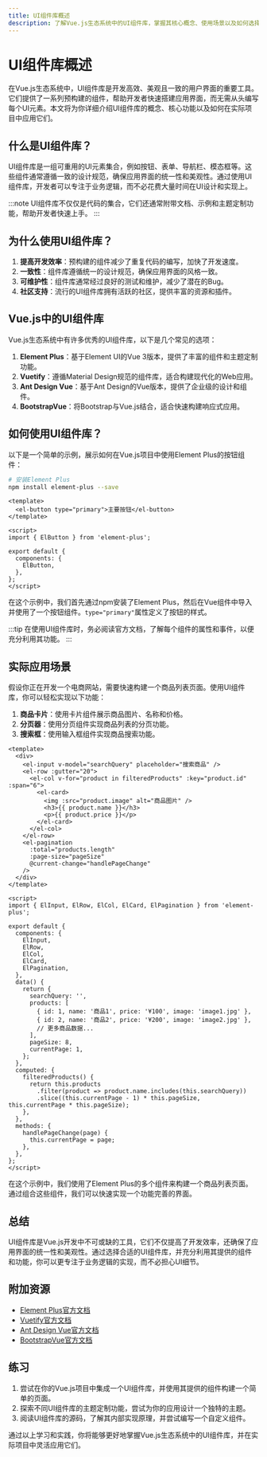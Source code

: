 ```yaml
---
title: UI组件库概述
description: 了解Vue.js生态系统中的UI组件库，掌握其核心概念、使用场景以及如何选择适合的组件库。
---
```


# UI组件库概述

在Vue.js生态系统中，UI组件库是开发高效、美观且一致的用户界面的重要工具。它们提供了一系列预构建的组件，帮助开发者快速搭建应用界面，而无需从头编写每个UI元素。本文将为你详细介绍UI组件库的概念、核心功能以及如何在实际项目中应用它们。

## 什么是UI组件库？

UI组件库是一组可重用的UI元素集合，例如按钮、表单、导航栏、模态框等。这些组件通常遵循一致的设计规范，确保应用界面的统一性和美观性。通过使用UI组件库，开发者可以专注于业务逻辑，而不必花费大量时间在UI设计和实现上。

:::note
UI组件库不仅仅是代码的集合，它们还通常附带文档、示例和主题定制功能，帮助开发者快速上手。
:::

## 为什么使用UI组件库？

1. **提高开发效率**：预构建的组件减少了重复代码的编写，加快了开发速度。
2. **一致性**：组件库遵循统一的设计规范，确保应用界面的风格一致。
3. **可维护性**：组件库通常经过良好的测试和维护，减少了潜在的Bug。
4. **社区支持**：流行的UI组件库拥有活跃的社区，提供丰富的资源和插件。

## Vue.js中的UI组件库

Vue.js生态系统中有许多优秀的UI组件库，以下是几个常见的选项：

1. **Element Plus**：基于Element UI的Vue 3版本，提供了丰富的组件和主题定制功能。
2. **Vuetify**：遵循Material Design规范的组件库，适合构建现代化的Web应用。
3. **Ant Design Vue**：基于Ant Design的Vue版本，提供了企业级的设计和组件。
4. **BootstrapVue**：将Bootstrap与Vue.js结合，适合快速构建响应式应用。

## 如何使用UI组件库？

以下是一个简单的示例，展示如何在Vue.js项目中使用Element Plus的按钮组件：

```bash
# 安装Element Plus
npm install element-plus --save
```

```vue
<template>
  <el-button type="primary">主要按钮</el-button>
</template>

<script>
import { ElButton } from 'element-plus';

export default {
  components: {
    ElButton,
  },
};
</script>
```

在这个示例中，我们首先通过npm安装了Element Plus，然后在Vue组件中导入并使用了一个按钮组件。`type="primary"`属性定义了按钮的样式。

:::tip
在使用UI组件库时，务必阅读官方文档，了解每个组件的属性和事件，以便充分利用其功能。
:::

## 实际应用场景

假设你正在开发一个电商网站，需要快速构建一个商品列表页面。使用UI组件库，你可以轻松实现以下功能：

1. **商品卡片**：使用卡片组件展示商品图片、名称和价格。
2. **分页器**：使用分页组件实现商品列表的分页功能。
3. **搜索框**：使用输入框组件实现商品搜索功能。

```vue
<template>
  <div>
    <el-input v-model="searchQuery" placeholder="搜索商品" />
    <el-row :gutter="20">
      <el-col v-for="product in filteredProducts" :key="product.id" :span="6">
        <el-card>
          <img :src="product.image" alt="商品图片" />
          <h3>{{ product.name }}</h3>
          <p>{{ product.price }}</p>
        </el-card>
      </el-col>
    </el-row>
    <el-pagination
      :total="products.length"
      :page-size="pageSize"
      @current-change="handlePageChange"
    />
  </div>
</template>

<script>
import { ElInput, ElRow, ElCol, ElCard, ElPagination } from 'element-plus';

export default {
  components: {
    ElInput,
    ElRow,
    ElCol,
    ElCard,
    ElPagination,
  },
  data() {
    return {
      searchQuery: '',
      products: [
        { id: 1, name: '商品1', price: '¥100', image: 'image1.jpg' },
        { id: 2, name: '商品2', price: '¥200', image: 'image2.jpg' },
        // 更多商品数据...
      ],
      pageSize: 8,
      currentPage: 1,
    };
  },
  computed: {
    filteredProducts() {
      return this.products
        .filter(product => product.name.includes(this.searchQuery))
        .slice((this.currentPage - 1) * this.pageSize, this.currentPage * this.pageSize);
    },
  },
  methods: {
    handlePageChange(page) {
      this.currentPage = page;
    },
  },
};
</script>
```

在这个示例中，我们使用了Element Plus的多个组件来构建一个商品列表页面。通过组合这些组件，我们可以快速实现一个功能完善的界面。

## 总结

UI组件库是Vue.js开发中不可或缺的工具，它们不仅提高了开发效率，还确保了应用界面的统一性和美观性。通过选择合适的UI组件库，并充分利用其提供的组件和功能，你可以更专注于业务逻辑的实现，而不必担心UI细节。

## 附加资源

- [Element Plus官方文档](https://element-plus.org/)
- [Vuetify官方文档](https://vuetifyjs.com/)
- [Ant Design Vue官方文档](https://www.antdv.com/)
- [BootstrapVue官方文档](https://bootstrap-vue.org/)

## 练习

1. 尝试在你的Vue.js项目中集成一个UI组件库，并使用其提供的组件构建一个简单的页面。
2. 探索不同UI组件库的主题定制功能，尝试为你的应用设计一个独特的主题。
3. 阅读UI组件库的源码，了解其内部实现原理，并尝试编写一个自定义组件。

通过以上学习和实践，你将能够更好地掌握Vue.js生态系统中的UI组件库，并在实际项目中灵活应用它们。